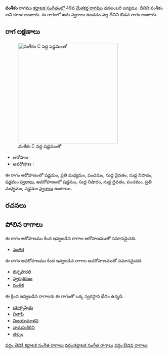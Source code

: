 {{Infobox ragam
	| name          	= వంశీకం
	| synonym	    	= వంశీకం
	| mela          	= 
	| chakra        	= 
	| janaka        	= 
	| type          	= ఔడవ
	| arohanam      	= {{svaraC|S|M2|P|D1|N1|S'}} 
	| avarohanam    	= {{svaraC|S'|N1|D1|P|M2|S}}
	| jeeva         	=
	| chhaya        	=
	| nyasa         	=
	| vishesha      	= 
	| equivalent  		= 
}}
{{కర్ణాటక సంగీత రాగాలు}}
'''వంశీకం''' రాగము [[కర్ణాటక సంగీతం]]లో 49వ [[మేళకర్త రాగము]] ధవలంబరి జన్యము. దీనిని వంశీకం అని కూడా అంటారు. ఈ రాగంలో ఐదు స్వరాలు ఉండడం వల్ల దీనిని ఔడవ రాగం అంటారు.


==రాగ లక్షణాలు==
[[Image:vamshikam_kb2wiki.png|thumb|right|316px|''వంశీకం'' C వద్ద షడ్జమంతో]]

* ఆరోహణ : {{svaraC|S|M2|P|D1|N1|S'}} 
* అవరోహణ : {{svaraC|S'|N1|D1|P|M2|S}}

ఈ రాగం ఆరోహణంలో షడ్జమం, ప్రతి మధ్యమం, పంచమం, సుద్ద దైవతం, సుద్ద నిషాదం, షడ్జమం [[స్వరాలు]], అవరోహణంలో షడ్జమం, సుద్ద నిషాదం, సుద్ద దైవతం, పంచమం, ప్రతి మధ్యమం, షడ్జమం [[స్వరాలు]] ఉంటాయి.

==రచనలు==



==పోలిన రాగాలు==
ఈ రాగం ఆరోహణము కింద ఇవ్వబడిన రాగాల ఆరోహణముతో సమానమైనది.
* [[వంతిక]]

ఈ రాగం అవరోహణము కింద ఇవ్వబడిన రాగాల అవరోహణముతో సమానమైనది.
* [[భిన్నపౌరలి]]
* [[స్వరభరణం]]
* [[వంతిక]]

ఈ క్రింద ఇవ్వబడిన రాగాలకు ఈ రాగంతో ఒక్క స్వరస్థాన భేదం ఉన్నది.
* [[యాక్సప్రియ]]
* [[వితాపి]]
* [[విజయామాళవి]]
* [[వామసుకిరిని]]
* [[తల్పం]]



[[వర్గం:తెవికి కర్ణాటక సంగీత రాగాలు]]
[[వర్గం:కర్ణాటక సంగీత రాగాలు]]
[[వర్గం:ఔడవ రాగాలు]]